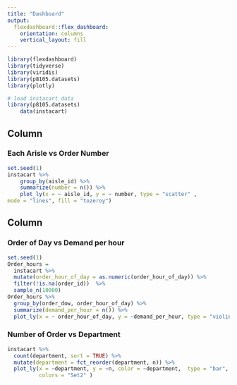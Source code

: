 ```yaml
---
title: "Dashboard"
output: 
  flexdashboard::flex_dashboard:
    orientation: columns
    vertical_layout: fill
---
```


```r
library(flexdashboard)
library(tidyverse)
library(viridis)
library(p8105.datasets)
library(plotly)
```

```r
# load instacart data 
library(p8105.datasets)
    data(instacart) 
```

Column {data-width=650}
-----------------------------------------------------------------------

### Each Arisle vs Order Number

```r
set.seed(1)
instacart %>% 
    group_by(aisle_id) %>% 
    summarize(number = n()) %>% 
    plot_ly(x = ~ aisle_id, y = ~ number, type = "scatter" ,
mode = "lines", fill = "tozeroy")
```

Column {data-width=350}
-----------------------------------------------------------------------

### Order of Day vs Demand per hour 

```r
set.seed(1)
Order_hours =
  instacart %>% 
  mutate(order_hour_of_day = as.numeric(order_hour_of_day)) %>% 
  filter(!is.na(order_id))  %>% 
  sample_n(10000) 
Order_hours %>% 
  group_by(order_dow, order_hour_of_day) %>% 
  summarize(demand_per_hour = n()) %>% 
  plot_ly(x = ~ order_hour_of_day, y = ~demand_per_hour, type = "violin", colors = "Set2" )
```

### Number of Order vs Department 

```r
instacart %>% 
  count(department, sort = TRUE) %>% 
  mutate(department = fct_reorder(department, n)) %>% 
  plot_ly(x = ~department, y = ~n, color = ~department,  type = "bar",
          colors = "Set2" )
```

